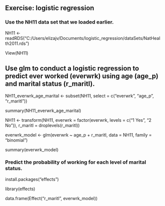 
## Exercise: logistic regression


### Use the NH11 data set that we loaded earlier.

NH11 <- readRDS("C:/Users/elizajv/Documents/logistic_regression/dataSets/NatHealth2011.rds")

View(NH11)

## Use glm to conduct a logistic regression to predict ever worked (everwrk) using age (age_p) and marital status (r_maritl).

NH11_everwrk_age_marital <- subset(NH11, select = c("everwrk", "age_p", "r_maritl"))

summary(NH11_everwrk_age_marital)

NH11 <- transform(NH11, 
		  everwrk = factor(everwrk, levels = c("1 Yes", "2 No")), 
		  r_maritl = droplevels(r_maritl))

everwrk_model <- glm(everwrk ~ age_p + r_maritl, data = NH11, family = "binomial")

summary(everwrk_model)

### Predict the probability of working for each level of marital status.

install.packages("effects")

library(effects)

data.frame(Effect("r_maritl", everwrk_model))